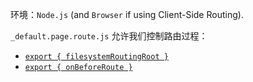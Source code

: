 环境：`Node.js` (and `Browser` if using Client-Side Routing).


`_default.page.route.js` 允许我们控制路由过程：
 - [`export { filesystemRoutingRoot }`](filesystemRoutingRoot)
 - [`export { onBeforeRoute }`](onBeforeRoute)
